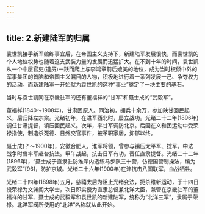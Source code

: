 ```yaml
---
---
---
```

title: 2.新建陆军的归属
---




袁世凯接手新军编练事宜后，在帝国主义支持下，新建陆军发展很快，而袁世凯的个人地位权势也随着这支武装力量的发展而迅猛扩大。在不到十年的时间，袁世凯从一个中层官吏(道员)一跃而爬上与李鸿章前后媲美的地位，成为当时权倾中外的军事集团的首脑和帝国主义瞩目的人物，积极地进行着一系列发展一己、争夺权力的活动。而新建陆军一开始就为袁世凯的这种“事业”奠定了一块主要的基石。

当时与袁世凯同在京畿驻军的还有董福祥的“甘军”和聂士成的“武毅军”。

董福祥(1840～1908年)，甘肃固原人。同治初，拥兵十余万，参加陕甘回民起义，后归降左宗棠。光绪初年，在进军西北时，屡立战功。光绪二十二年(1896年)调任甘肃提督，镇压回民起义。次年，率甘军调防北京。后因在义和团运动中受荣禄指使，制造杀死德、日外交官事件，被革职家居，抑郁以终。

聂士成(？～1900年)，安徽合肥人，淮军将领，曾参与镇压太平军、捻军。中法战争时曾率军赴台抗法。甲午战起，抗击日军有功，晋任直隶提督。光绪二十二年(1896年)，“聂士成于直隶驻防淮军内选练马步队三十营，仿德国营制操法，编为武毅军”[96]，防护京城。光绪二十六年(1900年)在津抗击八国联军，血战牺牲。

光绪二十四年(1898年)五月，慈禧太后为阻止光绪变法，扼杀维新运动，于十四日授荣禄为文渊阁大学士，次日即实授为直隶总督兼北洋大臣，兼管在京畿驻军的董福祥的甘军、聂士成的武毅军和袁世凯的新建陆军，统称为“北洋三军”，隶属于荣禄。北洋军阀所使用的“北洋”名称就从此开始。